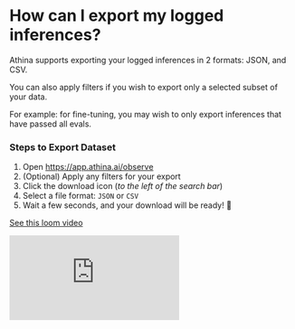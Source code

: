 
# How can I export my logged inferences?

Athina supports exporting your logged inferences in 2 formats: JSON, and CSV.

<Callout type='info'>
You can also apply filters if you wish to export only a selected subset of
  your data.

For example: for fine-tuning, you may wish to only export inferences that have passed all evals.

</Callout>

### Steps to Export Dataset

1. Open https://app.athina.ai/observe
2. (Optional) Apply any filters for your export
3. Click the download icon (_to the left of the search bar_)
4. Select a file format: `JSON` or `CSV`
5. Wait a few seconds, and your download will be ready! 🎉

[See this loom video](https://www.loom.com/share/138f878367574cbaa8fcd61e43bc7fc9)

<div style={{ position: "relative", paddingBottom: "56.25%", height: 0 }}>
  <iframe
    src="https://www.loom.com/embed/138f878367574cbaa8fcd61e43bc7fc9?sid=5d6c463f-13b5-479b-a27e-f35d2986fa4a"
    frameBorder="0"
    allowFullScreen
    style={{
      position: "absolute",
      top: 0,
      left: 0,
      width: "100%",
      height: "100%",
    }}
  ></iframe>
</div>
